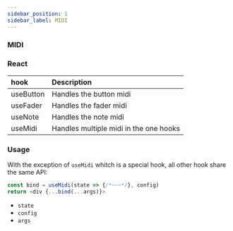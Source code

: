 ---
sidebar_position: 1
sidebar_label: MIDI
---

### MIDI

### React

hook | Description
:- | :-
useButton | Handles the button midi
useFader | Handles the fader midi
useNote | Handles the note midi
useMidi | Handles multiple midi in the one hooks

### Usage

With the exception of `useMidi` whitch is a special hook, all other hook share the same API:

```js
const bind = useMidi(state => {/*~~~*/}, config)
return <div {...bind(...args)}>
```

- `state`
- `config`
- `args`
